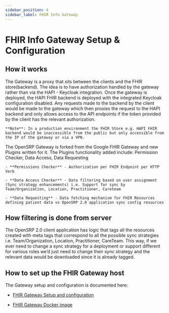 ```yaml
---
sidebar_position: 4
sidebar_label: FHIR Info Gateway
---
```


# FHIR Info Gateway Setup  & Configuration

## How it works

The Gateway is a proxy that sits between the clients and the FHIR store(backend). The idea is to have authorization handled by the gateway rather than via the HAPI - Keycloak integration. Once the gateway is deployed, the HAPI FHIR backend is deployed with the integrated Keycloak configuration disabled. Any requests made to the backend by the client would be made to the gateway which then proxies the request to the HAPI backend and only allows access to the API endpoints if the token provided by the client has the relevant authorization. 

    **Note**: In a production environment the FHIR Store e.g. HAPI FHIR backend would be inaccessible from the public but only accessible from the IP of the gateway or via a VPN.

The OpenSRP Gateway is forked from the Google FHIR Gateway and new Plugins written for it. The Plugins functionality added include: Permission Checker, Data Access, Data Requesting

    - **Permissions Checker** - Authorization per FHIR Endpoint per HTTP Verb

    - **Data Access Checker** - Data filtering based on user assignment (Sync strategy enhancements) i.e. Support for sync by Team/Organization, Location, Practitioner, Careteam 
    
    - **Data Requesting** - Data fetching mechanism for FHIR Resources defining patient data vs OpenSRP 2.0 application sync config resources

## How filtering is done from server

The OpenSRP 2.0  client application has logic that tags all the resources created with meta tags that correspond to all the possible sync strategies i.e. Team/Organization, Location, Practitioner, CareTeam. This way, if we ever need to change a sync strategy for a deployment or support different for various roles we’d just need to change their sync strategy and the relevant data would be downloaded since it is already tagged.

## How to set up the FHIR Gateway host

The Gateway setup and configuration is documented here: 
- [FHIR Gateway Setup and configuration](https://github.com/opensrp/fhir-gateway) 

- [FHIR Gateway Docker image](https://hub.docker.com/r/opensrp/fhir-gateway/tags)  

